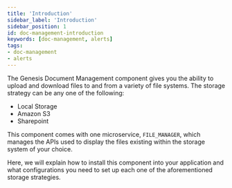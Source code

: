 ```yaml
---
title: 'Introduction'
sidebar_label: 'Introduction'
sidebar_position: 1
id: doc-management-introduction
keywords: [doc-management, alerts]
tags:
- doc-management
- alerts
---
```


The Genesis Document Management component gives you the ability to upload and download files to and from a variety of file systems.
The storage strategy can be any one of the following:
* Local Storage
* Amazon S3
* Sharepoint

This component comes with one microservice, `FILE_MANAGER`, which manages the APIs used to display the files existing within the storage system of your choice.

Here, we will explain how to install this component into your application and what configurations you need to set up each one of the aforementioned storage strategies.
